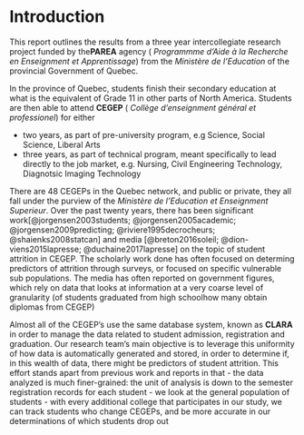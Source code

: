 # Introduction {#intro}

This report outlines the results from a three year intercollegiate research project funded by the**PAREA** agency ( _Programmme d'Aide à la Recherche en Enseignment et Apprentissage_) from the _Ministère de l'Education_ of the provincial Government of Quebec.

In the province of Quebec, students finish their secondary education at what is the equivalent of Grade 11 in other parts of North America. Students are then able to attend **CEGEP** ( _Collège d'enseignment général et professionel_) for either 

 - two years, as part of pre-university program, e.g Science, Social Science, Liberal Arts
 - three years, as part of technical program, meant specifically to lead directly to the job market, e.g. Nursing, Civil Engineering Technology, Diagnotsic Imaging Technology
 
There are 48 CEGEPs in the Quebec network, and public or private, they all fall under the purview of the _Ministère de l'Education et Enseignment Superieur_. Over the past twenty years, there has been significant work[@jorgensen2003students; @jorgensen2005academic; @jorgensen2009predicting; @riviere1995decrocheurs; @shaienks2008statcan] and media [@breton2016soleil; @dion-viens2015lapresse; @duchaine2017lapresse] on the topic of student attrition in CEGEP. The scholarly work done has often focused on determing predictors of attrition through surveys, or focused on specific vulnerable sub populations. The media has often reported on government figures, which rely on data that looks at information at a very coarse level of granularity (of students graduated from high schoolhow many obtain diplomas from CEGEP)

Almost all of the CEGEP's use the same database system, known as **CLARA** in order to manage the data related to student admission, registration and graduation. Our research team's main objective is to leverage this uniformity of how data is automatically generated and stored, in order to determine if, in this wealth of data, there might be predictors of student attrition. This effort stands apart from previous work and reports in that 
 - the data analyzed is much finer-grained: the unit of analysis is down to the semester registration records for each student
 - we look at the general population of students
 - with every additional college that participates in our study, we can track students who change CEGEPs, and be more accurate in our determinations of which students drop out
 

